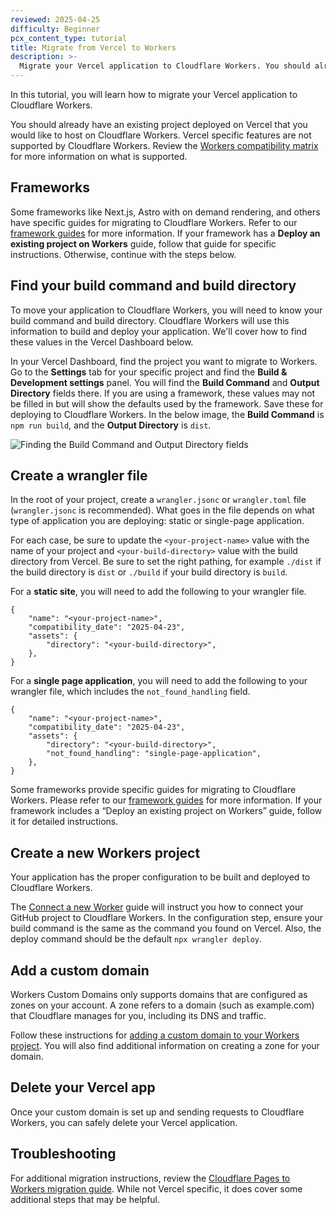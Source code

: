```yaml
---
reviewed: 2025-04-25
difficulty: Beginner
pcx_content_type: tutorial
title: Migrate from Vercel to Workers
description: >-
  Migrate your Vercel application to Cloudflare Workers. You should already have an existing project deployed on Vercel that you would like to host on Workers.
---
```



In this tutorial, you will learn how to migrate your Vercel application to Cloudflare Workers.

You should already have an existing project deployed on Vercel that you would like to host on Cloudflare Workers. Vercel specific features are not supported by Cloudflare Workers. Review the [Workers compatibility matrix](/workers/static-assets/migration-guides/migrate-from-pages/#compatibility-matrix) for more information on what is supported.

## Frameworks

Some frameworks like Next.js, Astro with on demand rendering, and others have specific guides for migrating to Cloudflare Workers. Refer to our [framework guides](/workers/framework-guides/) for more information. If your framework has a **Deploy an existing project on Workers** guide, follow that guide for specific instructions. Otherwise, continue with the steps below.

## Find your build command and build directory

To move your application to Cloudflare Workers, you will need to know your build command and build directory. Cloudflare Workers will use this information to build and deploy your application. We'll cover how to find these values in the Vercel Dashboard below.

In your Vercel Dashboard, find the project you want to migrate to Workers. Go to the **Settings** tab for your specific project and find the **Build & Development settings** panel. You will find the **Build Command** and **Output Directory** fields there. If you are using a framework, these values may not be filled in but will show the defaults used by the framework. Save these for deploying to Cloudflare Workers. In the below image, the **Build Command** is `npm run build`, and the **Output Directory** is `dist`.

![Finding the Build Command and Output Directory fields](~/assets/images/workers/migrations/vercel-deploy-1.png)

## Create a wrangler file

In the root of your project, create a `wrangler.jsonc` or `wrangler.toml` file (`wrangler.jsonc` is recommended). What goes in the file depends on what type of application you are deploying: static or single-page application.

For each case, be sure to update the `<your-project-name>` value with the name of your project and `<your-build-directory>` value with the build directory from Vercel. Be sure to set the right pathing, for example `./dist` if the build directory is `dist` or `./build` if your build directory is `build`.

For a **static site**, you will need to add the following to your wrangler file.

<WranglerConfig>

```jsonc
{
	"name": "<your-project-name>",
	"compatibility_date": "2025-04-23",
	"assets": {
		"directory": "<your-build-directory>",
	},
}
```

</WranglerConfig>

For a **single page application**, you will need to add the following to your wrangler file, which includes the `not_found_handling` field.

<WranglerConfig>

```jsonc
{
	"name": "<your-project-name>",
	"compatibility_date": "2025-04-23",
	"assets": {
		"directory": "<your-build-directory>",
		"not_found_handling": "single-page-application",
	},
}
```

</WranglerConfig>

Some frameworks provide specific guides for migrating to Cloudflare Workers. Please refer to our [framework guides](/workers/framework-guides/) for more information. If your framework includes a “Deploy an existing project on Workers” guide, follow it for detailed instructions.

## Create a new Workers project

Your application has the proper configuration to be built and deployed to Cloudflare Workers.

The [Connect a new Worker](/workers/ci-cd/builds/#connect-a-new-worker) guide will instruct you how to connect your GitHub project to Cloudflare Workers. In the configuration step, ensure your build command is the same as the command you found on Vercel. Also, the deploy command should be the default `npx wrangler deploy`.

## Add a custom domain

Workers Custom Domains only supports domains that are configured as zones on your account. A zone refers to a domain (such as example.com) that Cloudflare manages for you, including its DNS and traffic.

Follow these instructions for [adding a custom domain to your Workers project](/workers/configuration/routing/custom-domains/#add-a-custom-domain). You will also find additional information on creating a zone for your domain.

## Delete your Vercel app

Once your custom domain is set up and sending requests to Cloudflare Workers, you can safely delete your Vercel application.

## Troubleshooting

For additional migration instructions, review the [Cloudflare Pages to Workers migration guide](/workers/static-assets/migration-guides/migrate-from-pages/). While not Vercel specific, it does cover some additional steps that may be helpful.
